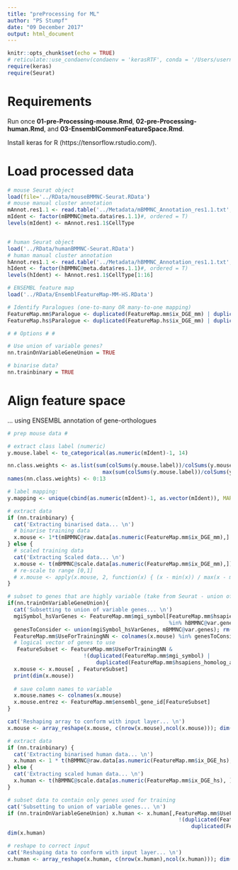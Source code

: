 ```yaml
---
title: "preProcessing for ML"
author: "PS Stumpf"
date: "09 December 2017"
output: html_document
---
```

  
```r
knitr::opts_chunk$set(echo = TRUE)
# reticulate::use_condaenv(condaenv = 'kerasRTF', conda = '/Users/username/opt/miniconda3/bin/conda', required = T)
require(keras)
require(Seurat)

```


# Requirements

Run once __01-pre-Processing-mouse.Rmd__, __02-pre-Processing-human.Rmd__, and __03-EnsemblCommonFeatureSpace.Rmd__.

Install keras for R (https://tensorflow.rstudio.com/).


# Load processed data

```r
# mouse Seurat object
load(file='../RData/mouseBMMNC-Seurat.RData')
# mouse manual cluster annotation
mAnnot.res1.1 <- read.table('../Metadata/mBMMNC_Annotation_res1.1.txt', sep='\t', header=T)
mIdent <- factor(mBMMNC@meta.data$res.1.1)#, ordered = T)
levels(mIdent) <- mAnnot.res1.1$CellType


# human Seurat object
load('../RData/humanBMMNC-Seurat.RData')
# human manual cluster annotation
hAnnot.res1.1 <- read.table('../Metadata/hBMMNC_Annotation_res1.1.txt', sep='\t', header=T)
hIdent <- factor(hBMMNC@meta.data$res.1.1)#, ordered = T)
levels(hIdent) <- hAnnot.res1.1$CellType[1:16]

# ENSEMBL feature map
load('../RData/EnsemblFeatureMap-MM-HS.RData')

# Identify Paralogues (one-to-many OR many-to-one mapping)
FeatureMap.mm$Paralogue <- duplicated(FeatureMap.mm$ix_DGE_mm) | duplicated(FeatureMap.mm$ix_DGE_hs)
FeatureMap.hs$Paralogue <- duplicated(FeatureMap.hs$ix_DGE_mm) | duplicated(FeatureMap.hs$ix_DGE_hs)
```

```r
# # Options # #

# Use union of variable genes?
nn.trainOnVariableGeneUnion = TRUE

# binarise data?
nn.trainbinary = TRUE
```


# Align feature space

... using ENSEMBL annotation of gene-orthologues

```r
# prep mouse data #

# extract class label (numeric)
y.mouse.label <- to_categorical(as.numeric(mIdent)-1, 14)

nn.class.weights <- as.list(sum(colSums(y.mouse.label))/colSums(y.mouse.label) /
                              max(sum(colSums(y.mouse.label))/colSums(y.mouse.label)))
names(nn.class.weights) <- 0:13

# label mapping:
y.mapping <- unique(cbind(as.numeric(mIdent)-1, as.vector(mIdent)), MARGIN = 1)[order(as.numeric(unique(cbind(as.numeric(mIdent)-1, as.vector(mIdent)), MARGIN = 1)[,1])),]

# extract data
if (nn.trainbinary) {
  cat('Extracting binarised data... \n')
  # binarise training data
  x.mouse <- 1*t(mBMMNC@raw.data[as.numeric(FeatureMap.mm$ix_DGE_mm),] > 0); dim(x.mouse)
} else {
  # scaled training data
  cat('Extracting Scaled data... \n')
  x.mouse <- t(mBMMNC@scale.data[as.numeric(FeatureMap.mm$ix_DGE_mm),]); dim(x.mouse)
  # re-scale to range [0,1]
  # x.mouse <- apply(x.mouse, 2, function(x) { (x - min(x)) / max(x - min(x))})
}

# subset to genes that are highly variable (take from Seurat - union of mouse and man)
if(nn.trainOnVariableGeneUnion){
  cat('Subsetting to union of variable genes... \n')
  mgiSymbol_hsVarGenes <- FeatureMap.mm$mgi_symbol[FeatureMap.mm$hsapiens_homolog_associated_gene_name
                                                   %in% hBMMNC@var.genes]
  genesToConsider <- union(mgiSymbol_hsVarGenes, mBMMNC@var.genes); rm(mgiSymbol_hsVarGenes)
  FeatureMap.mm$UseForTrainingNN <- colnames(x.mouse) %in% genesToConsider; rm(genesToConsider)
  # logical vector of genes to use
   FeatureSubset <- FeatureMap.mm$UseForTrainingNN &
                        !(duplicated(FeatureMap.mm$mgi_symbol) |
                            duplicated(FeatureMap.mm$hsapiens_homolog_associated_gene_name))
  x.mouse <- x.mouse[ , FeatureSubset]
  print(dim(x.mouse))
  
  # save column names to variable
  x.mouse.names <- colnames(x.mouse)
  x.mouse.entrez <- FeatureMap.mm$ensembl_gene_id[FeatureSubset]
}

cat('Reshaping array to conform with input layer... \n')
x.mouse <- array_reshape(x.mouse, c(nrow(x.mouse),ncol(x.mouse))); dim(x.mouse)
```

```r
# extract data
if (nn.trainbinary) {
  cat('Extracting binarised human data... \n')
  x.human <- 1 * t(hBMMNC@raw.data[as.numeric(FeatureMap.mm$ix_DGE_hs), ] > 0); dim(x.human)
} else {
  cat('Extracting scaled human data... \n')
  x.human <- t(hBMMNC@scale.data[as.numeric(FeatureMap.mm$ix_DGE_hs), ]); dim(x.human)
}

# subset data to contain only genes used for training
cat('Subsetting to union of variable genes... \n')
if (nn.trainOnVariableGeneUnion) x.human <- x.human[,FeatureMap.mm$UseForTrainingNN &
                                                      !(duplicated(FeatureMap.mm$mgi_symbol) |
                                                          duplicated(FeatureMap.mm$hsapiens_homolog_associated_gene_name))]
dim(x.human)

# reshape to correct input
cat('Reshaping data to conform with input layer... \n')
x.human <- array_reshape(x.human, c(nrow(x.human),ncol(x.human))); dim(x.human)
```


